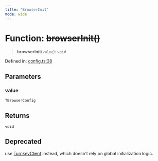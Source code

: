 ```yaml
---
title: "BrowserInit"
mode: wide
---
```

  
# Function: ~~browserInit()~~

> **browserInit**(`value`): `void`

Defined in: [config.ts:38](https://github.com/tkhq/sdk/blob/94193410cf3571aa019a0b9408107eeb43e39e16/packages/http/src/config.ts#L38)

## Parameters

### value

`TBrowserConfig`

## Returns

`void`

## Deprecated

use [TurnkeyClient](../../TurnkeyClient/readme) instead, which doesn't rely on global initialization logic.
